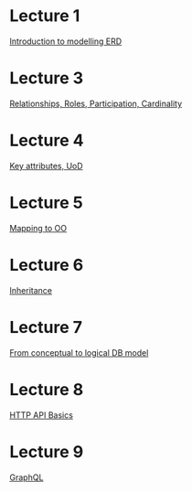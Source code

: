 = Lecture 1 =

[[IMELecture1|Introduction to modelling ERD]]

= Lecture 3 =

[[IMELecture3|Relationships, Roles, Participation, Cardinality]]

= Lecture 4 =

[[IMELecture4|Key attributes, UoD]]

= Lecture 5 =

[[IMELecture5|Mapping to OO]]

= Lecture 6 =

[[IMELecture6|Inheritance]]

= Lecture 7 =

[[IMELecture7|From conceptual to logical DB model]]

= Lecture 8 =

[[IMELecture8|HTTP API Basics]]

= Lecture 9 =

[[IMELecture9|GraphQL]]
